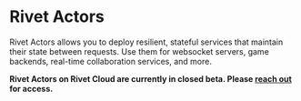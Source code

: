 
# Rivet Actors

Rivet Actors allows you to deploy resilient, stateful services that maintain their state between requests. Use them for websocket servers, game backends, real-time collaboration services, and more.

**Rivet Actors on Rivet Cloud are currently in closed beta. Please [reach out](https://www.rivet.dev/sales) for access.**

<EnterpriseCloud />

